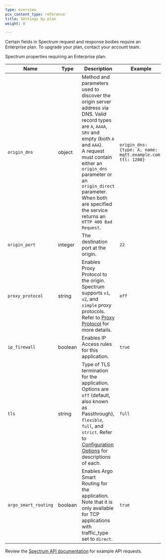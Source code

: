 ```yaml
---
type: overview
pcx_content_type: reference
title: Settings by plan
weight: 0

---
```




Certain fields in Spectrum request and response bodies require an Enterprise plan. To upgrade your plan, contact your account team.

Spectrum properties requiring an Enterprise plan:





| Name                 | Type    | Description                                                                                                                                                                                                                                                                                                              | Example                                                    |
| -------------------- | ------- | ------------------------------------------------------------------------------------------------------------------------------------------------------------------------------------------------------------------------------------------------------------------------------------------------------------------------ | ---------------------------------------------------------- |
| `origin_dns`         | object  | Method and parameters used to discover the origin server address via DNS. Valid record types are `A`, `AAAA`, `SRV` and empty (both `A` and `AAA`).<br />A request must contain either an `origin_dns` parameter or an `origin_direct` parameter. When both are specified the service returns an `HTTP 400 Bad Request`. | `origin_dns: {type: A, name: mqtt.example.com, ttl: 1200}` |
| `origin_port`        | integer | The destination port at the origin.                                                                                                                                                                                                                                                                                      | `22`                                                       |
| `proxy_protocol`     | string  | Enables Proxy Protocol to the origin. Spectrum supports `v1`, `v2`, and `simple` proxy protocols. Refer to [Proxy Protocol](/spectrum/how-to/enable-proxy-protocol/) for more details.                                                                                                                                   | `off`                                                      |
| `ip_firewall`        | boolean | Enables IP Access rules for this application.                                                                                                                                                                                                                                                                            | `true`                                                     |
| `tls`                | string  | Type of TLS termination for the application. Options are `off` (default, also known as Passthrough), `flexible`, `full`, and `strict`. Refer to [Configuration Options](/spectrum/reference/configuration-options/) for descriptions of each.                                                                            | `full`                                                     |
| `argo_smart_routing` | boolean | Enables Argo Smart Routing for the application. Note that it is only available for TCP applications with traffic\_type set to `direct`.                                                                                                                                                                                  | `true`                                                     |





Review the [Spectrum API documentation](/api/resources/spectrum/subresources/apps/methods/list/) for example API requests.

